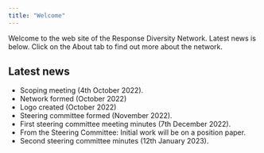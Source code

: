 ```yaml
---
title: "Welcome"
---
```


Welcome to the web site of the Response Diversity Network. Latest news is below. Click on the About tab to find out more about the network.

## Latest news

-   Scoping meeting (4th October 2022).
-   Network formed (October 2022)
-   Logo created (October 2022)
-   Steering committee formed (November 2022).
-   First steering committee meeting minutes (7th December 2022).
-   From the Steering Committee: Initial work will be on a position paper.
-   Second steering committee minutes (12th January 2023).
